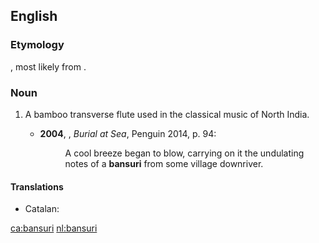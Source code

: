 ==English==
{{wikipedia}}

===Etymology===
{{borrowing|hi|बांसुरी|lang=en}}, most likely from {{etyl|sa|en}} {{term|वंशनालिका|lang=sa}}.

===Noun===
{{en-noun}}

# {{context|musici|lang=en}} A bamboo transverse flute used in the classical music of North India.
#*'''2004''', {{w|Khushwant Singh}}, ''Burial at Sea'', Penguin 2014, p. 94:
#*:A cool breeze began to blow, carrying on it the undulating notes of a '''bansuri''' from some village downriver.

====Translations====
{{trans-top|flute}}
* Catalan: {{t+|ca|bansuri|m}}
{{trans-mid}}
{{trans-bottom}}

[[ca:bansuri]]
[[nl:bansuri]]